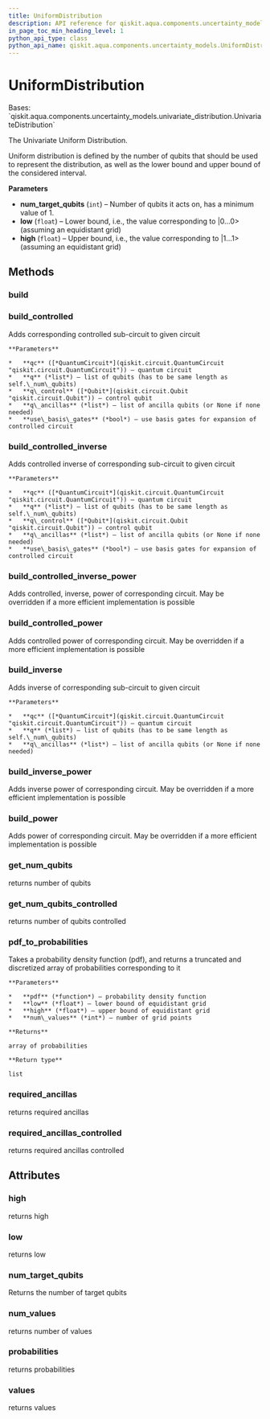 ```yaml
---
title: UniformDistribution
description: API reference for qiskit.aqua.components.uncertainty_models.UniformDistribution
in_page_toc_min_heading_level: 1
python_api_type: class
python_api_name: qiskit.aqua.components.uncertainty_models.UniformDistribution
---
```


# UniformDistribution

<Class id="qiskit.aqua.components.uncertainty_models.UniformDistribution" github="https://github.com/qiskit-community/qiskit-aqua/tree/stable/0.9/qiskit/aqua/components/uncertainty_models/uniform_distribution.py" signature="UniformDistribution(num_target_qubits, low=0, high=1)">
  Bases: `qiskit.aqua.components.uncertainty_models.univariate_distribution.UnivariateDistribution`

  The Univariate Uniform Distribution.

  Uniform distribution is defined by the number of qubits that should be used to represent the distribution, as well as the lower bound and upper bound of the considered interval.

  **Parameters**

  *   **num\_target\_qubits** (`int`) – Number of qubits it acts on, has a minimum value of 1.
  *   **low** (`float`) – Lower bound, i.e., the value corresponding to |0…0> (assuming an equidistant grid)
  *   **high** (`float`) – Upper bound, i.e., the value corresponding to |1…1> (assuming an equidistant grid)

  ## Methods

  ### build

  <Function id="qiskit.aqua.components.uncertainty_models.UniformDistribution.build" signature="UniformDistribution.build(qc, q, q_ancillas=None, params=None)" />

  ### build\_controlled

  <Function id="qiskit.aqua.components.uncertainty_models.UniformDistribution.build_controlled" signature="UniformDistribution.build_controlled(qc, q, q_control, q_ancillas=None, use_basis_gates=True)">
    Adds corresponding controlled sub-circuit to given circuit

    **Parameters**

    *   **qc** ([*QuantumCircuit*](qiskit.circuit.QuantumCircuit "qiskit.circuit.QuantumCircuit")) – quantum circuit
    *   **q** (*list*) – list of qubits (has to be same length as self.\_num\_qubits)
    *   **q\_control** ([*Qubit*](qiskit.circuit.Qubit "qiskit.circuit.Qubit")) – control qubit
    *   **q\_ancillas** (*list*) – list of ancilla qubits (or None if none needed)
    *   **use\_basis\_gates** (*bool*) – use basis gates for expansion of controlled circuit
  </Function>

  ### build\_controlled\_inverse

  <Function id="qiskit.aqua.components.uncertainty_models.UniformDistribution.build_controlled_inverse" signature="UniformDistribution.build_controlled_inverse(qc, q, q_control, q_ancillas=None, use_basis_gates=True)">
    Adds controlled inverse of corresponding sub-circuit to given circuit

    **Parameters**

    *   **qc** ([*QuantumCircuit*](qiskit.circuit.QuantumCircuit "qiskit.circuit.QuantumCircuit")) – quantum circuit
    *   **q** (*list*) – list of qubits (has to be same length as self.\_num\_qubits)
    *   **q\_control** ([*Qubit*](qiskit.circuit.Qubit "qiskit.circuit.Qubit")) – control qubit
    *   **q\_ancillas** (*list*) – list of ancilla qubits (or None if none needed)
    *   **use\_basis\_gates** (*bool*) – use basis gates for expansion of controlled circuit
  </Function>

  ### build\_controlled\_inverse\_power

  <Function id="qiskit.aqua.components.uncertainty_models.UniformDistribution.build_controlled_inverse_power" signature="UniformDistribution.build_controlled_inverse_power(qc, q, q_control, power, q_ancillas=None, use_basis_gates=True)">
    Adds controlled, inverse, power of corresponding circuit. May be overridden if a more efficient implementation is possible
  </Function>

  ### build\_controlled\_power

  <Function id="qiskit.aqua.components.uncertainty_models.UniformDistribution.build_controlled_power" signature="UniformDistribution.build_controlled_power(qc, q, q_control, power, q_ancillas=None, use_basis_gates=True)">
    Adds controlled power of corresponding circuit. May be overridden if a more efficient implementation is possible
  </Function>

  ### build\_inverse

  <Function id="qiskit.aqua.components.uncertainty_models.UniformDistribution.build_inverse" signature="UniformDistribution.build_inverse(qc, q, q_ancillas=None)">
    Adds inverse of corresponding sub-circuit to given circuit

    **Parameters**

    *   **qc** ([*QuantumCircuit*](qiskit.circuit.QuantumCircuit "qiskit.circuit.QuantumCircuit")) – quantum circuit
    *   **q** (*list*) – list of qubits (has to be same length as self.\_num\_qubits)
    *   **q\_ancillas** (*list*) – list of ancilla qubits (or None if none needed)
  </Function>

  ### build\_inverse\_power

  <Function id="qiskit.aqua.components.uncertainty_models.UniformDistribution.build_inverse_power" signature="UniformDistribution.build_inverse_power(qc, q, power, q_ancillas=None)">
    Adds inverse power of corresponding circuit. May be overridden if a more efficient implementation is possible
  </Function>

  ### build\_power

  <Function id="qiskit.aqua.components.uncertainty_models.UniformDistribution.build_power" signature="UniformDistribution.build_power(qc, q, power, q_ancillas=None)">
    Adds power of corresponding circuit. May be overridden if a more efficient implementation is possible
  </Function>

  ### get\_num\_qubits

  <Function id="qiskit.aqua.components.uncertainty_models.UniformDistribution.get_num_qubits" signature="UniformDistribution.get_num_qubits()">
    returns number of qubits
  </Function>

  ### get\_num\_qubits\_controlled

  <Function id="qiskit.aqua.components.uncertainty_models.UniformDistribution.get_num_qubits_controlled" signature="UniformDistribution.get_num_qubits_controlled()">
    returns number of qubits controlled
  </Function>

  ### pdf\_to\_probabilities

  <Function id="qiskit.aqua.components.uncertainty_models.UniformDistribution.pdf_to_probabilities" signature="static UniformDistribution.pdf_to_probabilities(pdf, low, high, num_values)">
    Takes a probability density function (pdf), and returns a truncated and discretized array of probabilities corresponding to it

    **Parameters**

    *   **pdf** (*function*) – probability density function
    *   **low** (*float*) – lower bound of equidistant grid
    *   **high** (*float*) – upper bound of equidistant grid
    *   **num\_values** (*int*) – number of grid points

    **Returns**

    array of probabilities

    **Return type**

    list
  </Function>

  ### required\_ancillas

  <Function id="qiskit.aqua.components.uncertainty_models.UniformDistribution.required_ancillas" signature="UniformDistribution.required_ancillas()">
    returns required ancillas
  </Function>

  ### required\_ancillas\_controlled

  <Function id="qiskit.aqua.components.uncertainty_models.UniformDistribution.required_ancillas_controlled" signature="UniformDistribution.required_ancillas_controlled()">
    returns required ancillas controlled
  </Function>

  ## Attributes

  ### high

  <Attribute id="qiskit.aqua.components.uncertainty_models.UniformDistribution.high" name="high">
    returns high
  </Attribute>

  ### low

  <Attribute id="qiskit.aqua.components.uncertainty_models.UniformDistribution.low" name="low">
    returns low
  </Attribute>

  ### num\_target\_qubits

  <Attribute id="qiskit.aqua.components.uncertainty_models.UniformDistribution.num_target_qubits" name="num_target_qubits">
    Returns the number of target qubits
  </Attribute>

  ### num\_values

  <Attribute id="qiskit.aqua.components.uncertainty_models.UniformDistribution.num_values" name="num_values">
    returns number of values
  </Attribute>

  ### probabilities

  <Attribute id="qiskit.aqua.components.uncertainty_models.UniformDistribution.probabilities" name="probabilities">
    returns probabilities
  </Attribute>

  ### values

  <Attribute id="qiskit.aqua.components.uncertainty_models.UniformDistribution.values" name="values">
    returns values
  </Attribute>
</Class>

